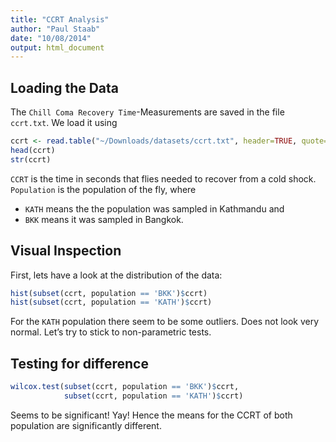 ```yaml
---
title: "CCRT Analysis"
author: "Paul Staab"
date: "10/08/2014"
output: html_document
---
```


Loading the Data
----------------------
The `Chill Coma Recovery Time`-Measurements are saved in the file 
`ccrt.txt`. We load it using

```r
ccrt <- read.table("~/Downloads/datasets/ccrt.txt", header=TRUE, quote="\"")
head(ccrt)
str(ccrt)
```
`CCRT` is the time in seconds that flies needed to recover from a cold shock.
`Population` is the population of the fly, where 

- `KATH` means the the population was sampled in Kathmandu and 
- `BKK` means it was sampled in Bangkok.



Visual Inspection
----------------------
First, lets have a look at the distribution of the data:
```r
hist(subset(ccrt, population == 'BKK')$ccrt)
hist(subset(ccrt, population == 'KATH')$ccrt)
```

For the `KATH` population there seem to be some outliers. Does not look very 
normal. Let's try to stick to non-parametric tests.


Testing for difference
----------------------
```r
wilcox.test(subset(ccrt, population == 'BKK')$ccrt, 
            subset(ccrt, population == 'KATH')$ccrt)
```
Seems to be significant! Yay! Hence the means for the CCRT of both population
are significantly different.

